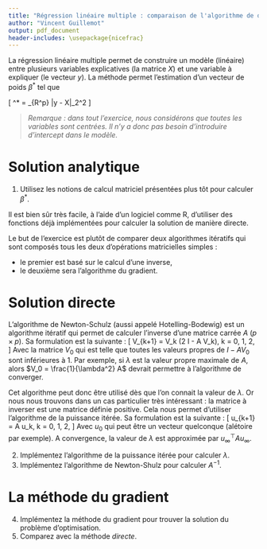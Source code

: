 ```yaml
---
title: "Régression linéaire multiple : comparaison de l'algorithme de descente de gradient avec un algorithme plus direct"
author: "Vincent Guillemot"
output: pdf_document
header-includes: \usepackage{nicefrac}
---
```


La régression linéaire multiple permet de construire un modèle (linéaire) entre
plusieurs variables explicatives (la matrice $X$) et une variable à expliquer
(le vecteur $y$). La méthode permet l'estimation d'un vecteur de poids $\beta^*$
tel que

\[
  \beta^* = \arg \min_{\beta \in \mathbb R^p} \|y - X\beta\|_2^2
\]

> *Remarque : dans tout l'exercice, nous considérons que toutes les variables sont centrées. Il n'y a donc pas besoin d'introduire d'intercept dans le modèle.*

# Solution analytique

 1. Utilisez les notions de calcul matriciel présentées plus tôt pour calculer 
 $\beta^*$.

Il est bien sûr très facile, à l'aide d'un logiciel comme R, d'utiliser des
fonctions déjà implémentées pour calculer la solution de manière directe.

Le but de l'exercice est plutôt de comparer deux algorithmes itératifs qui sont
composés tous les deux d'opérations matricielles simples : 

 * le premier est basé sur le calcul d'une inverse,
 * le deuxième sera l'algorithme du gradient.

# Solution directe

L'algorithme de Newton-Schulz (aussi appelé Hotelling-Bodewig) est un algorithme 
itératif qui permet de calculer l'inverse d'une matrice carrée $A$ 
($p \times p$). Sa formulation est la suivante :
\[
  V_{k+1} = V_k (2 I - A V_k), \text{~} k = 0, 1, 2,\dots
\]
Avec la matrice $V_0$ qui est telle que toutes les valeurs propres de $I - AV_0$ 
sont inférieures à 1. Par exemple, si $\lambda$ est la valeur propre maximale
de $A$, alors $V_0 = \frac{1}{\lambda^2} A$ devrait permettre à l'algorithme
de converger.

Cet algorithme peut donc être utilisé dès que l'on connait la valeur de 
$\lambda$. Or nous nous trouvons dans un cas particulier très intéressant :
la matrice à inverser est une matrice définie positive. Cela nous permet 
d'utiliser l'algorithme de la puissance itérée. Sa formulation est la suivante :
\[
  u_{k+1} = \frac{1}{\|A u_k\|_2} A u_k, \text{~} k = 0, 1, 2,\dots
\]
Avec $u_0$ qui peut être un vecteur quelconque (alétoire par exemple).
A convergence, la valeur de $\lambda$ est approximée par 
$u_{\infty}^\top A u_{\infty}$.


 2. Implémentez l'algorithme de la puissance itérée pour calculer $\lambda$.
 3. Implémentez l'algorithme de Newton-Shulz pour calculer $A^{-1}$.


# La méthode du gradient

 4. Implémentez la méthode du gradient pour trouver la solution du problème 
 d'optimisation.
 5. Comparez avec la méthode *directe*.
